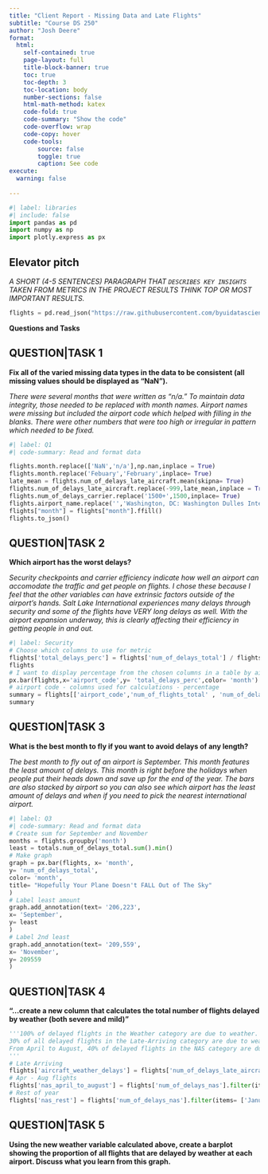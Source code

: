 ```yaml
---
title: "Client Report - Missing Data and Late Flights"
subtitle: "Course DS 250"
author: "Josh Deere"
format:
  html:
    self-contained: true
    page-layout: full
    title-block-banner: true
    toc: true
    toc-depth: 3
    toc-location: body
    number-sections: false
    html-math-method: katex
    code-fold: true
    code-summary: "Show the code"
    code-overflow: wrap
    code-copy: hover
    code-tools:
        source: false
        toggle: true
        caption: See code
execute: 
  warning: false
    
---
```


```python
#| label: libraries
#| include: false
import pandas as pd
import numpy as np
import plotly.express as px
```


## Elevator pitch

_A SHORT (4-5 SENTENCES) PARAGRAPH THAT `DESCRIBES KEY INSIGHTS` TAKEN FROM METRICS IN THE PROJECT RESULTS THINK TOP OR MOST IMPORTANT RESULTS._

```python
flights = pd.read_json("https://raw.githubusercontent.com/byuidatascience/data4missing/master/data-raw/flights_missing/flights_missing.json")
```

__Questions and Tasks__

## QUESTION|TASK 1

__Fix all of the varied missing data types in the data to be consistent (all missing values should be displayed as “NaN”).__

_There were several months that were written as "n/a." To maintain data integrity, those needed to be replaced with month names. Airport names were missing but included the airport code which helped with filling in the blanks. There were other numbers that were too high or irregular in pattern which needed to be fixed._

```python
#| label: Q1
#| code-summary: Read and format data

flights.month.replace(['NaN','n/a'],np.nan,inplace = True)
flights.month.replace('Febuary','February',inplace= True)
late_mean = flights.num_of_delays_late_aircraft.mean(skipna= True)
flights.num_of_delays_late_aircraft.replace(-999,late_mean,inplace = True)
flights.num_of_delays_carrier.replace('1500+',1500,inplace= True)
flights.airport_name.replace('','Washington, DC: Washington Dulles International',inplace= True)
flights["month"] = flights["month"].ffill()
flights.to_json()
```

## QUESTION|TASK 2

__Which airport has the worst delays?__

_Security checkpoints and carrier efficiency indicate how well an airport can accomodate the traffic and get people on flights. I chose these because I feel that the other variables can have extrinsic factors outside of the airport's hands. Salt Lake International experiences many delays through security and some of the flights have VERY long delays as well. With the airport expansion underway, this is clearly affecting their efficiency in getting people in and out._

```python
#| label: Security
# Choose which columns to use for metric 
flights['total_delays_perc'] = flights['num_of_delays_total'] / flights['num_of_flights_total']
flights
# I want to display percentage from the chosen columns in a table by airport code
px.bar(flights,x='airport_code',y= 'total_delays_perc',color= 'month')
# airport code - columns used for calculations - percentage
summary = flights[['airport_code','num_of_flights_total' , 'num_of_delays_total','total_delays_perc']]
summary

```

## QUESTION|TASK 3

__What is the best month to fly if you want to avoid delays of any length?__

_The best month to fly out of an airport is September. This month features the least amount of delays. This month is right before the holidays when people put their heads down and save up for the end of the year. The bars are also stacked by airport so you can also see which airport has the least amount of delays and when if you need to pick the nearest international airport._

```python
#| label: Q3
#| code-summary: Read and format data
# Create sum for September and November
months = flights.groupby('month')
least = totals.num_of_delays_total.sum().min()
# Make graph
graph = px.bar(flights, x= 'month', 
y= 'num_of_delays_total', 
color= 'month', 
title= "Hopefully Your Plane Doesn't FALL Out of The Sky"
)
# Label least amount
graph.add_annotation(text= '206,223',
x= 'September', 
y= least
)
# Label 2nd least
graph.add_annotation(text= '209,559',
x= 'November', 
y= 209559
)
```

## QUESTION|TASK 4

__"...create a new column that calculates the total number of flights delayed by weather (both severe and mild)"__

```python
'''100% of delayed flights in the Weather category are due to weather. 
30% of all delayed flights in the Late-Arriving category are due to weather.
From April to August, 40% of delayed flights in the NAS category are due to weather. The rest of the months, the proportion rises to 65%.
'''
# Late Arriving
flights['aircraft_weather_delays'] = flights['num_of_delays_late_aircraft'].multiply(0.3).round(0)
# Apr - Aug flights
flights['nas_april_to_august'] = flights['num_of_delays_nas'].filter(items= ['April','May','June','July','August']).multiply(0.4).round(0) 
# Rest of year
flights['nas_rest'] = flights['num_of_delays_nas'].filter(items= ['January','February','March','September','October','November','December']).multiply(0.65).round(0)


```


## QUESTION|TASK 5

__Using the new weather variable calculated above, create a barplot showing the proportion of all flights that are delayed by weather at each airport. Discuss what you learn from this graph.__

